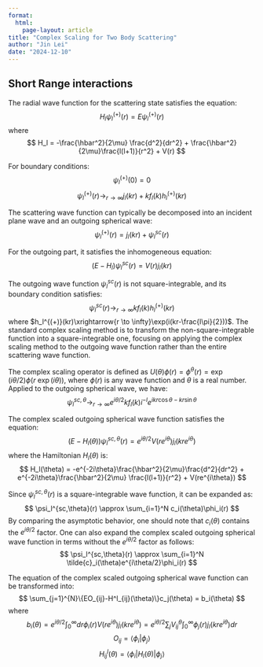 ```yaml
---
format: 
  html:
    page-layout: article
title: "Complex Scaling for Two Body Scattering"
author: "Jin Lei"
date: "2024-12-10"
---
```

## Short Range interactions 
The radial wave function for the scattering state satisfies the equation:
$$
H_l \psi^{(+)}_l(r) = E \psi^{(+)}_l(r)
$$
where
$$
H_l = -\frac{\hbar^2}{2\mu} \frac{d^2}{dr^2} + \frac{\hbar^2}{2\mu}\frac{l(l+1)}{r^2} + V(r)
$$

For boundary conditions:
$$
\psi^{(+)}_l(0) = 0
$$
$$
\psi^{(+)}_l(r) \rightarrow_{r\to \infty} j_l(kr) + kf_l(k)h_l^{(+)}(kr)
$$

The scattering wave function can typically be decomposed into an incident plane wave and an outgoing spherical wave:
$$
\psi^{(+)}_l(r) = j_l(kr) + \psi_l^{sc}(r)
$$

For the outgoing part, it satisfies the inhomogeneous equation:
$$
(E-H_l)\psi_l^{sc}(r)=V(r)j_l(kr)
$$

The outgoing wave function $\psi_l^{sc}(r)$ is not square-integrable, and its boundary condition satisfies:
$$
\psi_l^{sc}(r)\to_{r\to \infty} kf_l(k)h_l^{(+)}(kr)
$$
where $h_l^{(+)}(kr)\xrightarrow{r \to \infty}\exp(i(kr-\frac{l\pi}{2}))$. The standard complex scaling method is to transform the non-square-integrable function into a square-integrable one, focusing on applying the complex scaling method to the outgoing wave function rather than the entire scattering wave function.

The complex scaling operator is defined as $U(\theta)\phi(r)=\phi^\theta(r)=\exp(i\theta/2)\phi(r\ \exp(i\theta))$, where $\phi(r)$ is any wave function and $\theta$ is a real number. Applied to the outgoing spherical wave, we have:
$$
\psi_l^{sc,\theta} \to_{r\to \infty} e^{i\theta/2} k f_l(k)i^{-l}e^{ikr\cos\theta-kr\sin\theta}
$$

The complex scaled outgoing spherical wave function satisfies the equation:
$$
(E-H_l(\theta))\psi^{sc,\theta}_l(r)=e^{i\theta/2}V(re^{i\theta})j_l(kre^{i\theta})
$$
where the Hamiltonian $H_l(\theta)$ is:
$$
H_l(\theta) = -e^{-2i\theta}\frac{\hbar^2}{2\mu}\frac{d^2}{dr^2} + e^{-2i\theta}\frac{\hbar^2}{2\mu} \frac{l(l+1)}{r^2} + V(re^{i\theta})
$$

Since $\psi_l^{sc,\theta}(r)$ is a square-integrable wave function, it can be expanded as:
$$
\psi_l^{sc,\theta}(r) \approx \sum_{i=1}^N c_i(\theta)\phi_i(r)
$$
By comparing the asymptotic behavior, one should note that $c_i(\theta)$ contains the $e^{i\theta/2}$ factor. One can also expand the complex scaled outgoing spherical wave function in terms without the $e^{i\theta/2}$ factor as follows:
$$
\psi_l^{sc,\theta}(r) \approx \sum_{i=1}^N \tilde{c}_i(\theta)e^{i\theta/2}\phi_i(r)
$$


The equation of the complex scaled outgoing spherical wave function can be transformed into:
$$
\sum_{j=1}^{N}\{EO_{ij}-H^l_{ij}(\theta)\}c_j(\theta) = b_i(\theta)
$$
where
$$
b_i(\theta) = e^{i\theta/2} \int_0^{\infty} dr \phi_i(r) V(re^{i\theta}) j_l(kre^{i\theta}) = e^{i\theta/2} \sum_{j}V_{ij}^\theta \int_0^\infty \phi_j(r) j_l(kre^{i\theta}) dr
$$
$$
O_{ij} = \langle \phi_i| \phi_j \rangle 
$$
$$
H_{ij}^l(\theta) = \langle \phi_i| H_l(\theta)|\phi_j\rangle
$$
